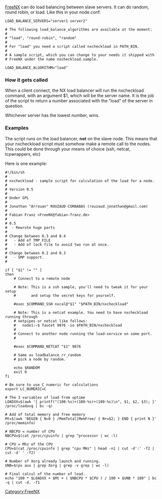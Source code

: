 [[FreeNX]] can do load balancing between slave servers. It can do random, round robin, or load. Like this in your node.conf:
<pre>
LOAD_BALANCE_SERVERS="server1 server2"

# The following load_balance_algorithms are available at the moment:
#
# "load", "round-robin", "random"
#
# For "load" you need a script called nxcheckload in PATH_BIN.
# 
# A sample script, which you can change to your needs it shipped with
# FreeNX under the name nxcheckload.sample.

LOAD_BALANCE_ALGORITHM="load"

</pre>
=== How it gets called ===
When a client connect, the NX load balancer will run the nxcheckload command, with an argument $1, which will be the server name. It is the job of the script to return a number associated with the "load" of the server in question. 

Whichever server has the lowest number, wins.

=== Examples ===

The script runs on the load balancer, '''not''' on the slave node. This means that your nxcheckload script must somehow make a remote call to the nodes. This could be done through your means of choice (ssh, netcat, tcpwrappers, etc)

Here is one example:
<pre>
#!/bin/sh
#
# nxcheckload - sample script for calculation of the load for a node.
#
# Version 0.5
#
# Under GPL
#
# Jonathan "Arrouan" ROUZAUD-CORNABAS (rouzaud.jonathan@gmail.com)
#
# Fabian Franz <FreeNX@fabian-franz.de>
#
# 0.5
#  - Rewrote huge parts
#
# Change between 0.3 and 0.4
#   - Add of TMP_FILE
#   - Add of lock file to avoid two run at once.
#
# Change between 0.2 and 0.3
#   - SMP support.
#

if [ "$1" != "" ]
then
	# Connect to a remote node
	
	# Note: This is a ssh sample, you'll need to tweak it for your setup
	#       and setup the secret keys for yourself.
	
	#exec $COMMAND_SSH nxcal@"$1" "$PATH_BIN/nxcheckload"
	
	# Note: This is a netcat example. You need to have nxcheckload running through 
	# netpipes or netcat like follows:
	# 	node1:~$ faucet 9876 -io $PATH_BIN/nxcheckload
	#
	# Connect to another node running the load-service on some port.
	#
	
	#exec $COMMAND_NETCAT "$1" 9876

	# Same as loadbalance_rr_random
	# pick a node by random.
	
	echo $RANDOM
	exit 0
fi

# Be sure to use C numeric for calculations
export LC_NUMERIC=C

# The 3 variables of load from uptime
LOADXX=$(awk '{ printf("(100-%s)+(100-%s)+(100-%s)\n", $1, $2, $3); }' /proc/loadavg | bc -q)

# Add of total memory and free memory
Mt=$(awk 'BEGIN { N=0 } /MemTotal|MemFree/ { N+=$2; } END { print N }' /proc/meminfo)

# NBCPU = number of CPU
NBCPU=$(cat /proc/cpuinfo | grep ^processor | wc -l)

# CPU = Mhz of the CPU
CPU=$(cat /proc/cpuinfo | grep "cpu MHz" | head -n1 | cut -d':' -f2 | cut -d' ' -f2)

# Number of Xorg already launch and running.
UNB=$(ps aux | grep Xorg | grep -v grep | wc -l)

# Final calcul of the number of load.
echo "100 * $LOADXX + $Mt + ( $NBCPU * $CPU ) / 100 + $UNB * 100" | bc -q | cut -d. -f1
</pre>

[[Category:FreeNX]]